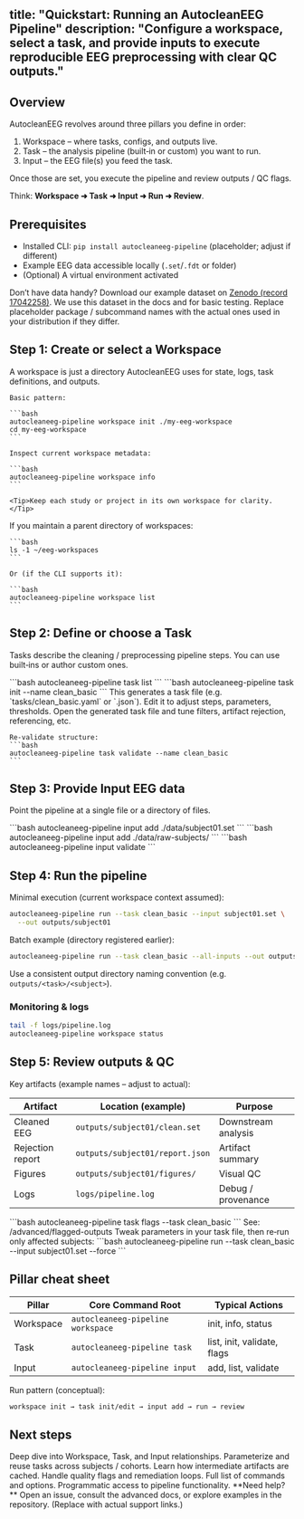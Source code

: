 title: "Quickstart: Running an AutocleanEEG Pipeline"
description: "Configure a workspace, select a task, and provide inputs to execute reproducible EEG preprocessing with clear QC outputs."
---

## Overview

AutocleanEEG revolves around three pillars you define in order:

1. Workspace – where tasks, configs, and outputs live.
2. Task – the analysis pipeline (built‑in or custom) you want to run.
3. Input – the EEG file(s) you feed the task.

Once those are set, you execute the pipeline and review outputs / QC flags.

<Tip>
  Think: <strong>Workspace ➜ Task ➜ Input ➜ Run ➜ Review</strong>.
</Tip>

## Prerequisites

- Installed CLI: `pip install autocleaneeg-pipeline` (placeholder; adjust if different)
- Example EEG data accessible locally (`.set`/`.fdt` or folder)
- (Optional) A virtual environment activated

<Tip>
  Don’t have data handy? Download our example dataset on
  <a href="https://zenodo.org/records/17042258" target="_blank" rel="noopener noreferrer">Zenodo (record 17042258)</a>.
  We use this dataset in the docs and for basic testing.
</Tip>

<Note>
  Replace placeholder package / subcommand names with the actual ones used in your distribution if they differ.
</Note>

## Step 1: Create or select a Workspace

<AccordionGroup>
  <Accordion icon="folder-open" title="Initialize a new workspace">
    A workspace is just a directory AutocleanEEG uses for state, logs, task definitions, and outputs.
    
    Basic pattern:
    
    ```bash
    autocleaneeg-pipeline workspace init ./my-eeg-workspace
    cd my-eeg-workspace
    ```
    
    Inspect current workspace metadata:
    
    ```bash
    autocleaneeg-pipeline workspace info
    ```
    
    <Tip>Keep each study or project in its own workspace for clarity.</Tip>
  </Accordion>
  <Accordion icon="rectangle-terminal" title="List existing workspaces (if supported)">
    If you maintain a parent directory of workspaces:
    
    ```bash
    ls -1 ~/eeg-workspaces
    ```
    
    Or (if the CLI supports it):
    
    ```bash
    autocleaneeg-pipeline workspace list
    ```
  </Accordion>
</AccordionGroup>

## Step 2: Define or choose a Task

Tasks describe the cleaning / preprocessing pipeline steps. You can use built‑ins or author custom ones.

<AccordionGroup>
  <Accordion icon="list-check" title="List available tasks">
    ```bash
    autocleaneeg-pipeline task list
    ```
  </Accordion>
  <Accordion icon="wand-magic-sparkles" title="Create a new task (template)">
    ```bash
    autocleaneeg-pipeline task init --name clean_basic
    ```
    This generates a task file (e.g. `tasks/clean_basic.yaml` or `.json`). Edit it to adjust steps, parameters, thresholds.
  </Accordion>
  <Accordion icon="pen-to-square" title="Edit task parameters">
    Open the generated task file and tune filters, artifact rejection, referencing, etc.
    
    Re‑validate structure:
    ```bash
    autocleaneeg-pipeline task validate --name clean_basic
    ```
  </Accordion>
</AccordionGroup>

## Step 3: Provide Input EEG data

Point the pipeline at a single file or a directory of files.

<AccordionGroup>
  <Accordion icon="file" title="Single file input">
    ```bash
    autocleaneeg-pipeline input add ./data/subject01.set
    ```
  </Accordion>
  <Accordion icon="folder" title="Batch / directory input">
    ```bash
    autocleaneeg-pipeline input add ./data/raw-subjects/
    ```
  </Accordion>
  <Accordion icon="circle-question" title="Validate inputs">
    ```bash
    autocleaneeg-pipeline input validate
    ```
  </Accordion>
</AccordionGroup>

## Step 4: Run the pipeline

Minimal execution (current workspace context assumed):

```bash
autocleaneeg-pipeline run --task clean_basic --input subject01.set \
  --out outputs/subject01
```

Batch example (directory registered earlier):

```bash
autocleaneeg-pipeline run --task clean_basic --all-inputs --out outputs/batch_run
```

<Tip>Use a consistent output directory naming convention (e.g. `outputs/<task>/<subject>`).</Tip>

### Monitoring & logs

```bash
tail -f logs/pipeline.log
autocleaneeg-pipeline workspace status
```

## Step 5: Review outputs & QC

Key artifacts (example names – adjust to actual):

| Artifact | Location (example) | Purpose |
|----------|--------------------|---------|
| Cleaned EEG | `outputs/subject01/clean.set` | Downstream analysis |
| Rejection report | `outputs/subject01/report.json` | Artifact summary |
| Figures | `outputs/subject01/figures/` | Visual QC |
| Logs | `logs/pipeline.log` | Debug / provenance |

<AccordionGroup>
  <Accordion icon="flag" title="Inspect flagged outputs">
    ```bash
    autocleaneeg-pipeline task flags --task clean_basic
    ```
    See: /advanced/flagged-outputs
  </Accordion>
  <Accordion icon="gear" title="Adjust & rerun">
    Tweak parameters in your task file, then re‑run only affected subjects:
    ```bash
    autocleaneeg-pipeline run --task clean_basic --input subject01.set --force
    ```
  </Accordion>
</AccordionGroup>

## Pillar cheat sheet

| Pillar | Core Command Root | Typical Actions |
|--------|-------------------|-----------------|
| Workspace | `autocleaneeg-pipeline workspace` | init, info, status |
| Task | `autocleaneeg-pipeline task` | list, init, validate, flags |
| Input | `autocleaneeg-pipeline input` | add, list, validate |

Run pattern (conceptual):

```bash
workspace init → task init/edit → input add → run → review
```

## Next steps

<CardGroup cols={2}>

<Card title="Understand the Pillars" icon="cube" href="/basics">
  Deep dive into Workspace, Task, and Input relationships.
</Card>

<Card title="Task Variables" icon="sliders" href="/advanced/task-variables">
  Parameterize and reuse tasks across subjects / cohorts.
</Card>

<Card title="Persistent State" icon="database" href="/advanced/persistent-state">
  Learn how intermediate artifacts are cached.
</Card>

<Card title="Flagged Outputs" icon="flag" href="/advanced/flagged-outputs">
  Handle quality flags and remediation loops.
</Card>

<Card title="CLI Reference" icon="terminal" href="/essentials/cli-command-reference">
  Full list of commands and options.
</Card>

<Card title="API Reference" icon="code" href="/api-reference/introduction">
  Programmatic access to pipeline functionality.
</Card>

</CardGroup>

<Note>
  **Need help?** Open an issue, consult the advanced docs, or explore examples in the repository. (Replace with actual support links.)
</Note>
